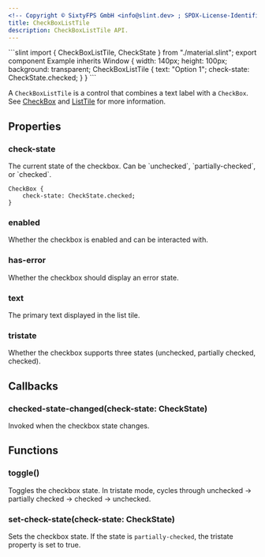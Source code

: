 ```yaml
---
<!-- Copyright © SixtyFPS GmbH <info@slint.dev> ; SPDX-License-Identifier: MIT -->
title: CheckBoxListTile
description: CheckBoxListTile API.
---
```



<CodeSnippetMD imagePath="/src/assets/generated/checkboxlisttile.png" scale="3" imageWidth="140" imageHeight="100" imageAlt="">
```slint
import { CheckBoxListTile, CheckState } from "./material.slint";
export component Example inherits Window {
    width: 140px;
    height: 100px;
    background: transparent;
    CheckBoxListTile {
        text: "Option 1";
        check-state: CheckState.checked;
    }
}
```
</CodeSnippetMD>

A `CheckBoxListTile` is a control that combines a text label with a `CheckBox`. See [CheckBox](/components/Checkboxes/check_box/) and [ListTile](/components/list_tile/) for more information.

## Properties

### check-state
<SlintProperty propName="check-state" typeName="enum" enumName="CheckState" propertyVisibility="in-out">
The current state of the checkbox. Can be `unchecked`, `partially-checked`, or `checked`.

```slint "check-state: CheckState.checked;"
CheckBox {
    check-state: CheckState.checked;
}
```
</SlintProperty>


### enabled
<SlintProperty propName="enabled" typeName="bool" defaultValue="true">
Whether the checkbox is enabled and can be interacted with.
</SlintProperty>

### has-error
<SlintProperty propName="has-error" typeName="bool">
Whether the checkbox should display an error state.
</SlintProperty>

### text
<SlintProperty propName="text" typeName="string">
The primary text displayed in the list tile.
</SlintProperty>

### tristate
<SlintProperty propName="tristate" typeName="bool">
Whether the checkbox supports three states (unchecked, partially checked, checked).
</SlintProperty>

## Callbacks

### checked-state-changed(check-state: CheckState)
Invoked when the checkbox state changes.

## Functions

### toggle()
Toggles the checkbox state. In tristate mode, cycles through unchecked → partially checked → checked → unchecked.

### set-check-state(check-state: CheckState)
Sets the checkbox state. If the state is `partially-checked`, the tristate property is set to true.